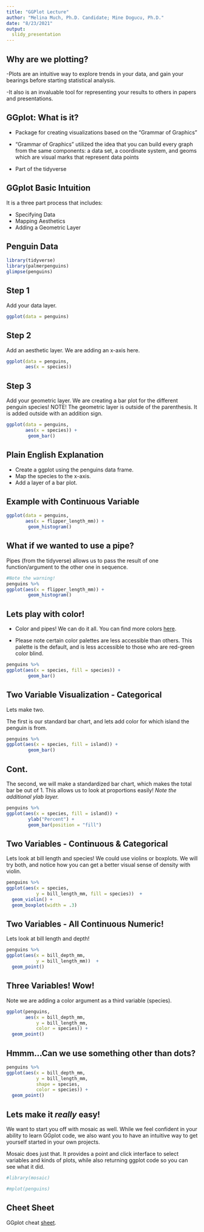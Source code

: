 ```yaml
---
title: "GGPlot Lecture"
author: "Melina Much, Ph.D. Candidate; Mine Dogucu, Ph.D."
date: "8/23/2021"
output:
  slidy_presentation
---
```


## Why are we plotting?

-Plots are an intuitive way to explore trends in your data, and gain your bearings before starting statistical analysis. 

-It also is an invaluable tool for representing your results to others in papers and presentations. 

## GGplot: What is it?

- Package for creating visualizations based on the "Grammar of Graphics"

- "Grammar of Graphics" utilized the idea that you can build every graph from the same components: a data set, a coordinate system, and geoms which are visual marks that represent data points

- Part of the tidyverse

## GGplot Basic Intuition

It is a three part process that includes:

- Specifying Data
- Mapping Aesthetics
- Adding a Geometric Layer

## Penguin Data

```r
library(tidyverse)
library(palmerpenguins)
glimpse(penguins)
```

## Step 1 

Add your data layer.

```r
ggplot(data = penguins)
```

## Step 2

Add an aesthetic layer. We are adding an x-axis here. 

```r
ggplot(data = penguins,
       aes(x = species))
```

## Step 3 

Add your geometric layer. We are creating a bar plot for the different penguin species! NOTE! The geometric layer is outside of the parenthesis. It is added outside with an addition sign.

```r
ggplot(data = penguins,
       aes(x = species)) + 
        geom_bar()
```

## Plain English Explanation

- Create a ggplot using the penguins data frame.
- Map the species to the x-axis.
- Add a layer of a bar plot.

## Example with Continuous Variable

```r
ggplot(data = penguins,
       aes(x = flipper_length_mm)) + 
        geom_histogram()
```

## What if we wanted to use a pipe?

Pipes (from the tidyverse) allows us to pass the result of one function/argument to the other one in sequence.

```r
#Note the warning!
penguins %>% 
ggplot(aes(x = flipper_length_mm)) + 
        geom_histogram()
```

## Lets play with color! 

- Color and pipes! We can do it all. You can find more colors [here](http://www.stat.columbia.edu/~tzheng/files/Rcolor.pdf).

- Please note certain color palettes are less accessible than others. This palette is the default, and is less accessible to those who are red-green color blind.

```r
penguins %>% 
ggplot(aes(x = species, fill = species)) + 
        geom_bar()
```

## Two Variable Visualization - Categorical 

Lets make two. 

The first is our standard bar chart, and lets add color for which island the penguin is from. 

```r
penguins %>% 
ggplot(aes(x = species, fill = island)) + 
        geom_bar()
```

## Cont. 

The second, we will make a standardized bar chart, which makes the total bar be out of 1. This allows us to look at proportions easily! *Note the additional ylab layer.* 

```r
penguins %>% 
ggplot(aes(x = species, fill = island)) + 
        ylab("Percent") +
        geom_bar(position = "fill")
```

## Two Variables - Continuous & Categorical

Lets look at bill length and species! We could use violins or boxplots. We will try both, and notice how you can get a better visual sense of density with violin.

```r
penguins %>% 
ggplot(aes(x = species,
           y = bill_length_mm, fill = species))  +
  geom_violin() +
  geom_boxplot(width = .3)
```

## Two Variables - All Continuous Numeric!

Lets look at bill length and depth!

```r
penguins %>% 
ggplot(aes(x = bill_depth_mm,
           y = bill_length_mm))  +
  geom_point()
```

## Three Variables! Wow!

Note we are adding a color argument as a third variable (species).

```r
ggplot(penguins,
       aes(x = bill_depth_mm,
           y = bill_length_mm,
           color = species)) +
  geom_point()
```

## Hmmm...Can we use something other than dots?

```r
penguins %>% 
ggplot(aes(x = bill_depth_mm,
           y = bill_length_mm,
           shape = species,
           color = species)) +
  geom_point()
```

## Lets make it *really* easy!

We want to start you off with mosaic as well. While we feel confident in your ability to learn GGplot code, we also want you to have an intuitive way to get yourself started in your own projects. 

Mosaic does just that. It provides a point and click interface to select variables and kinds of plots, while also returning ggplot code so you can see what it did. 

```r
#library(mosaic)

#mplot(penguins)
```

## Cheet Sheet

GGplot cheat [sheet](https://www.maths.usyd.edu.au/u/UG/SM/STAT3022/r/current/Misc/data-visualization-2.1.pdf).


